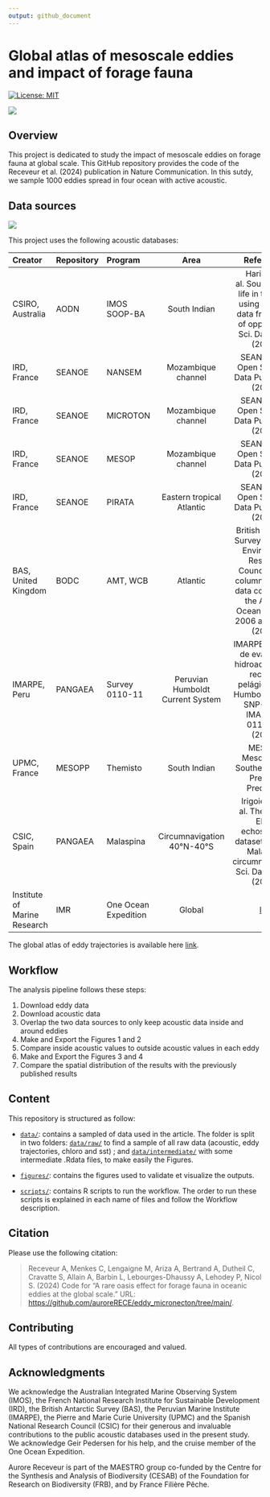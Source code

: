 ```yaml
---
output: github_document
---
```


# Global atlas of mesoscale eddies and impact of forage fauna


<!-- badges: start -->

[![License: MIT](https://img.shields.io/badge/License-MIT-yellow.svg)](https://choosealicense.com/licenses/mit/)
<!-- badges: end -->


![](figures/figure1_Paper.jpg)


## Overview

This project is dedicated to study the impact of mesoscale eddies on forage fauna at global scale. This GitHub repository provides the code of the Receveur et al. (2024) publication in Nature Communication. In this sutdy, we sample 1000 eddies spread in four ocean with active acoustic. 

## Data sources

![](figures/S1figure.jpg)

This project uses the following acoustic databases:

| Creator         | Repository                                    | Program                   | Area   | References  |
| :-------------- | :------------------------------------------- | :------------------------ | :----:  | :----: |
| CSIRO, Australia|AODN|  IMOS SOOP-BA| South Indian | Haris, K. et al. Sounding out life in the deep using acoustic data from ships of opportunity. Sci. Data 8, 23 (2021).|
| IRD, France     |SEANOE|NANSEM| Mozambique channel  | 	SEANOE. Sea Open Scientific Data Publication. (2021).|
| IRD, France     | SEANOE |  MICROTON | Mozambique channel|  	SEANOE. Sea Open Scientific Data Publication. (2021).|
|  IRD, France  | SEANOE| MESOP  |Mozambique channel |	SEANOE. Sea Open Scientific Data Publication. (2021). |
|  IRD, France      | SEANOE     | PIRATA | Eastern tropical Atlantic| 	SEANOE. Sea Open Scientific Data Publication. (2021).|
| BAS, United Kingdom   |BODC|AMT, WCB  | Atlantic|British Antarctic Survey - Natural Environment Research Council. Water column acoustic data collected in the Atlantic Ocean between 2006 and 2017. (2017). |
| IMARPE, Peru     |PANGAEA      | Survey 0110-11 |Peruvian Humboldt Current System | IMARPE. Crucero de evaluación hidroacústica de recursos pelágicos BICs Humboldt, Olaya, SNP-2 y LP IMARPE IV 0110-11. (2004). |
| UPMC, France  |MESOPP | Themisto |South Indian | MESOPP. Mesopelagic Southern Ocean Prey and Predators.|
| CSIC, Spain | PANGAEA | Malaspina | Circumnavigation 40°N-40°S |  Irigoien, X. et al. The Simrad EK60 echosounder dataset from the Malaspina circumnavigation. Sci. Data 8, 259 (2021).|
| Institute of Marine Research | IMR | One Ocean Expedition | Global | [link](https://ftp.nmdc.no/nmdc/IMR/OneOcean) |


The global atlas of eddy trajectories is available here [link](https://www.aviso.altimetry.fr/en/data/products/value-added-products/global-mesoscale-eddy-trajectory-product/meta3-2-dt.html).

## Workflow

The analysis pipeline follows these steps:

1. Download eddy data
2. Download acoustic data
3. Overlap the two data sources to only keep acoustic data inside and around eddies 
4. Make and Export the Figures 1 and 2
5. Compare inside acoustic values to outside acoustic values in each eddy 
6. Make and Export the Figures 3 and 4
7. Compare the spatial distribution of the results with the previously published results

## Content

This repository is structured as follow:

- [`data/`](https://github.com/auroreRECE/eddy_micronecton/tree/main/data): contains a sampled of data used in the article. The folder is split in two folders: [`data/raw/`](https://github.com/auroreRECE/eddy_micronecton/tree/main/data/raw) to find a sample of all raw data (acoustic, eddy trajectories, chloro and sst) ; and [`data/intermediate/`](https://github.com/auroreRECE/eddy_micronecton/tree/main/data/intermediate) with some intermediate .Rdata files, to make easily the Figures. 


- [`figures/`](https://github.com/auroreRECE/eddy_micronecton/tree/main/figures): contains the figures used to validate et visualize the outputs.


- [`scripts/`](https://github.com/auroreRECE/eddy_micronecton/tree/main/scripts): contains R scripts to run the workflow. The order to run these scripts is explained in each name of files and follow the Workflow description.


## Citation

Please use the following citation: 

> Receveur A, Menkes C, Lengaigne M, Ariza A,  Bertrand A, Dutheil C, Cravatte S, Allain A, Barbin L, Lebourges-Dhaussy A, Lehodey P,  Nicol S. (2024) Code for "A rare oasis effect for forage fauna in oceanic eddies at the global scale." URL: <https://github.com/auroreRECE/eddy_micronecton/tree/main/>.




## Contributing

All types of contributions are encouraged and valued. 

## Acknowledgments

We acknowledge the Australian Integrated Marine Observing System (IMOS), the French National Research Institute for Sustainable Development (IRD), the British Antarctic Survey (BAS), the Peruvian Marine Institute (IMARPE), the Pierre and Marie Curie University (UPMC) and the Spanish National Research Council (CSIC) for their generous and invaluable contributions to the public acoustic databases used in the present study. We acknowledge Geir Pedersen for his help, and the cruise member of the One Ocean Expedition. 

Aurore Receveur is part of the MAESTRO group co-funded by the Centre for the Synthesis and Analysis of Biodiversity (CESAB) of the Foundation for Research on Biodiversity (FRB), and by France Filière Pêche. 

